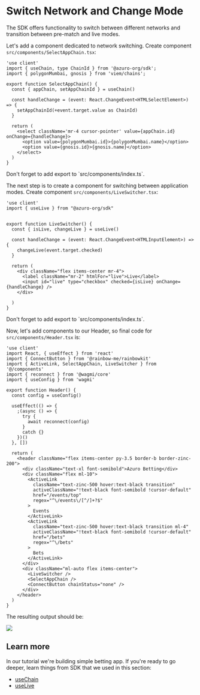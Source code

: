 
# Switch Network and Change Mode
The SDK offers functionality to switch between different networks and transition between pre-match and live modes.

Let's add a component dedicated to network switching.
Create component `src/components/SelectAppChain.tsx`:

```tsx filename="src/components/SelectAppChain.tsx" copy
'use client'
import { useChain, type ChainId } from '@azuro-org/sdk';
import { polygonMumbai, gnosis } from 'viem/chains';

export function SelectAppChain() {
  const { appChain, setAppChainId } = useChain()

  const handleChange = (event: React.ChangeEvent<HTMLSelectElement>) => {
    setAppChainId(+event.target.value as ChainId)
  }

  return (
    <select className='mr-4 cursor-pointer' value={appChain.id} onChange={handleChange}>
      <option value={polygonMumbai.id}>{polygonMumbai.name}</option>
      <option value={gnosis.id}>{gnosis.name}</option>
    </select>
  )
}
```

<Callout type="warning">
Don't forget to add export to `src/components/index.ts`.
</Callout>


The next step is to create a component for switching between application modes.
Create component `src/components/LiveSwitcher.tsx`:

```tsx filename="src/components/LiveSwitcher.tsx" copy
'use client'
import { useLive } from "@azuro-org/sdk"


export function LiveSwitcher() {
  const { isLive, changeLive } = useLive()

  const handleChange = (event: React.ChangeEvent<HTMLInputElement>) => {
    changeLive(event.target.checked)
  }

  return (
    <div className="flex items-center mr-4">
      <label className="mr-2" htmlFor="live">Live</label>
      <input id="live" type="checkbox" checked={isLive} onChange={handleChange} />
    </div>
    
  )
}
```

<Callout type="warning">
Don't forget to add export to `src/components/index.ts`.
</Callout>

Now, let's add components to our Header, so final code for `src/components/Header.tsx` is:

```tsx {3, 42, 43} filename="src/components/Header.tsx" copy
'use client'
import React, { useEffect } from 'react'
import { ConnectButton } from '@rainbow-me/rainbowkit'
import { ActiveLink, SelectAppChain, LiveSwitcher } from '@/components'
import { reconnect } from '@wagmi/core'
import { useConfig } from 'wagmi'

export function Header() {
  const config = useConfig()

  useEffect(() => {
    ;(async () => {
      try {
        await reconnect(config)
      }
      catch {}
    })()
  }, [])

  return (
    <header className="flex items-center py-3.5 border-b border-zinc-200">
      <div className="text-xl font-semibold">Azuro Betting</div>
      <div className="flex ml-10">
        <ActiveLink
          className="text-zinc-500 hover:text-black transition"
          activeClassName="!text-black font-semibold !cursor-default"
          href="/events/top"
          regex="^\/events\/[^/]+?$"
        >
          Events
        </ActiveLink>
        <ActiveLink
          className="text-zinc-500 hover:text-black transition ml-4"
          activeClassName="!text-black font-semibold !cursor-default"
          href="/bets"
          regex="^\/bets"
        >
          Bets
        </ActiveLink>
      </div>
      <div className="ml-auto flex items-center">
        <LiveSwitcher />
        <SelectAppChain />
        <ConnectButton chainStatus="none" />
      </div>
    </header>
  )
}
```

The resulting output should be:

<Image src="/images/sections/switch-network.png" width={1952} height={105} />

## Learn more

In our tutorial we're building simple betting app. If you're ready to go deeper, learn things from SDK that we used in this section:

- [useChain](/hub/apps/sdk/providers/chain)
- [useLive](/hub/apps/sdk/providers/live)
